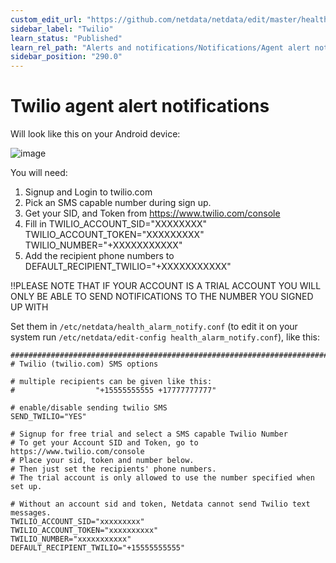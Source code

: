```yaml
---
custom_edit_url: "https://github.com/netdata/netdata/edit/master/health/notifications/twilio/README.md"
sidebar_label: "Twilio"
learn_status: "Published"
learn_rel_path: "Alerts and notifications/Notifications/Agent alert notifications"
sidebar_position: "290.0"
---
```



# Twilio agent alert notifications

Will look like this on your Android device:

![image](https://cloud.githubusercontent.com/assets/17090999/20034652/620b6100-a39b-11e6-96af-4f83b8e830e2.png)

You will need:

1.  Signup and Login to twilio.com
2.  Pick an SMS capable number during sign up.
3.  Get your SID, and Token from <https://www.twilio.com/console>
4.  Fill in TWILIO_ACCOUNT_SID="XXXXXXXX" TWILIO_ACCOUNT_TOKEN="XXXXXXXXX" TWILIO_NUMBER="+XXXXXXXXXXX"
5.  Add the recipient phone numbers to DEFAULT_RECIPIENT_TWILIO="+XXXXXXXXXXX"

!!PLEASE NOTE THAT IF YOUR ACCOUNT IS A TRIAL ACCOUNT YOU WILL ONLY BE ABLE TO SEND NOTIFICATIONS TO THE NUMBER YOU SIGNED UP WITH

Set them in `/etc/netdata/health_alarm_notify.conf` (to edit it on your system run `/etc/netdata/edit-config health_alarm_notify.conf`), like this:

```
###############################################################################
# Twilio (twilio.com) SMS options

# multiple recipients can be given like this:
#                  "+15555555555 +17777777777"

# enable/disable sending twilio SMS
SEND_TWILIO="YES"

# Signup for free trial and select a SMS capable Twilio Number
# To get your Account SID and Token, go to https://www.twilio.com/console
# Place your sid, token and number below.
# Then just set the recipients' phone numbers.
# The trial account is only allowed to use the number specified when set up.

# Without an account sid and token, Netdata cannot send Twilio text messages.
TWILIO_ACCOUNT_SID="xxxxxxxxx"
TWILIO_ACCOUNT_TOKEN="xxxxxxxxxx"
TWILIO_NUMBER="xxxxxxxxxxx"
DEFAULT_RECIPIENT_TWILIO="+15555555555"
```


